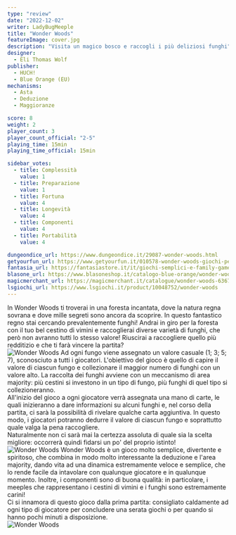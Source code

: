 ```yaml
---
type: "review"
date: "2022-12-02"
writer: LadyBugMeeple
title: "Wonder Woods"
featureImage: cover.jpg
description: "Visita un magico bosco e raccogli i più deliziosi funghi"
designer:
  - Eli Thomas Wolf
publisher:
  - HUCH!
  - Blue Orange (EU)
mechanisms:
  - Asta
  - Deduzione
  - Maggioranze

score: 8
weight: 2
player_count: 3
player_count_official: "2-5"
playing_time: 15min
playing_time_official: 15min

sidebar_votes:
  - title: Complessità
    value: 1
  - title: Preparazione
    value: 1
  - title: Fortuna
    value: 4
  - title: Longevità
    value: 4
  - title: Componenti
    value: 4
  - title: Portabilità
    value: 4

dungeondice_url: https://www.dungeondice.it/29087-wonder-woods.html
getyourfun_url: https://www.getyourfun.it/010578-wonder-woods-giochi-per-famiglia.html
fantasia_url: https://fantasiastore.it/it/giochi-semplici-e-family-games/17765-wonder-woods.html
blasone_url: https://www.blasoneshop.it/catalogo-blue-orange/wonder-woods-361-2893
magicmerchant_url: https://magicmerchant.it/catalogue/wonder-woods-63677/
lsgiochi_url: https://www.lsgiochi.it/product/10048752/wonder-woods
---
```


<Setting>
  In Wonder Woods ti troverai in una foresta incantata, dove la natura regna
  sovrana e dove mille segreti sono ancora da scoprire. In questo fantastico
  regno stai cercando prevalentemente funghi! Andrai in giro per la foresta con
  il tuo bel cestino di vimini e raccoglierai diverse varietà di funghi, che
  però non avranno tutti lo stesso valore! Riuscirai a raccogliere quello più
  redditizio e che ti farà vincere la partita?
  <br />
</Setting>

<img src="./game1.jpg" alt="Wonder Woods" />

<Rules>
  Ad ogni fungo viene assegnato un valore casuale (1; 3; 5; 7), sconosciuto a
  tutti i giocatori. L'obiettivo del gioco è quello di capire il valore di
  ciascun fungo e collezionare il maggior numero di funghi con un valore alto.
  La raccolta dei funghi avviene con un meccanismo di area majority: più cestini
  si investono in un tipo di fungo, più funghi di quel tipo si collezioneranno.
  <br />
  All'inizio del gioco a ogni giocatore verrà assegnata una mano di carte, le
  quali inizieranno a dare informazioni su alcuni funghi e, nel corso della
  partita, ci sarà la possibilità di rivelare qualche carta aggiuntiva. In
  questo modo, i giocatori potranno dedurre il valore di ciascun fungo e
  soprattutto quale valga la pena raccogliere.
  <br />
  Naturalmente non ci sarà mai la certezza assoluta di quale sia la scelta
  migliore: occorrerà quindi fidarsi un po' del proprio istinto!
  <br />
</Rules>

<img src="./game2.jpg" alt="Wonder Woods" />

<Feedback>
  Wonder Woods è un gioco molto semplice, divertente e spiritoso, che combina in
  modo molto interessante la deduzione e l'area majority, dando vita ad una
  dinamica estremamente veloce e semplice, che lo rende facile da intavolare con
  qualunque giocatore e in qualunque momento. Inoltre, i componenti sono di
  buona qualità: in particolare, i meeples che rappresentano i cestini di vimini
  e i funghi sono estremamente carini!&nbsp;
  <br />
  Ci si innamora di questo gioco dalla prima partita: consigliato caldamente ad
  ogni tipo di giocatore per concludere una serata giochi o per quando si hanno
  pochi minuti a disposizione.
  <br />
</Feedback>

<img src="./game3.jpg" alt="Wonder Woods" />

